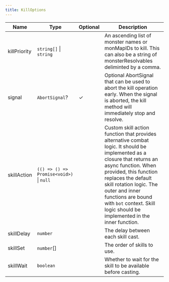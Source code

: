 ```yaml
---
title: KillOptions
---
```


| Name | Type | Optional | Description |
|------|------|----------|-------------|
| killPriority | `string[]` \| `string` |  | An ascending list of monster names or monMapIDs to kill. This can also be a string of monsterResolvables deliminted by a comma. |
| signal | `AbortSignal`? | ✓ | Optional AbortSignal that can be used to abort the kill operation early. When the signal is aborted, the kill method will immediately stop and resolve. |
| skillAction | `(() => () => Promise<void>)` \| `null` |  | Custom skill action function that provides alternative combat logic. It should be implemented as a closure that returns an async function. When provided, this function replaces the default skill rotation logic. The outer and inner functions are bound with `bot` context. Skill logic should be implemented in the inner function. |
| skillDelay | `number` |  | The delay between each skill cast. |
| skillSet | `number`[] |  | The order of skills to use. |
| skillWait | `boolean` |  | Whether to wait for the skill to be available before casting. |